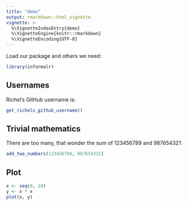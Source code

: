 ```yaml
---
title: "demo"
output: rmarkdown::html_vignette
vignette: >
  %\VignetteIndexEntry{demo}
  %\VignetteEngine{knitr::rmarkdown}
  %\VignetteEncoding{UTF-8}
---
```



Load our package and others we need:

```r
library(informalr)
```

## Usernames

Richel's GitHub username is:

```r
get_richels_github_username()
```

## Trivial mathematics

There are too many, that wonder the sum of
123456789 and 987654321:

```r
add_two_numbers(123456789, 987654321)
```


## Plot

```r
x <- seq(0, 10)
y <- x * x
plot(x, y)
```

